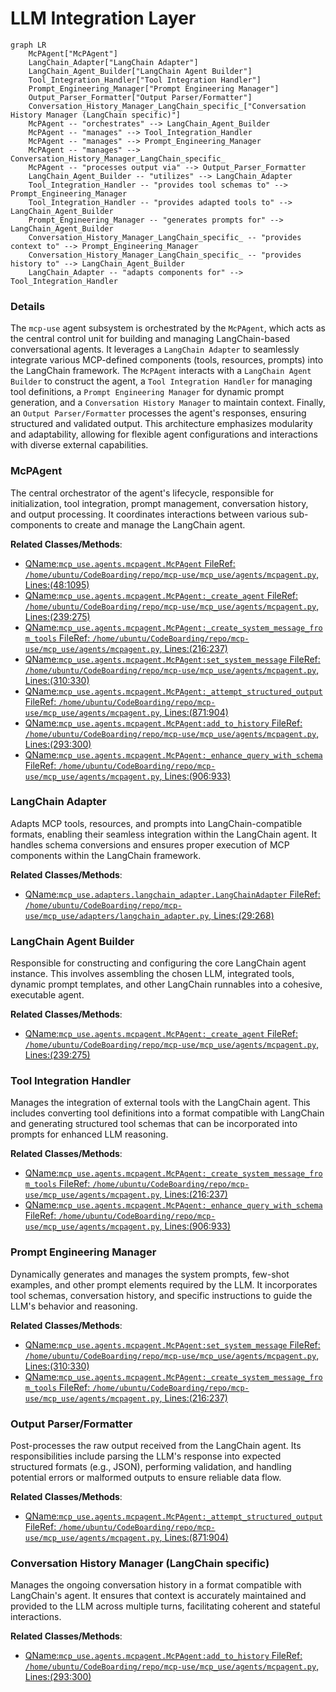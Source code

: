 # LLM Integration Layer
```mermaid
graph LR
    McPAgent["McPAgent"]
    LangChain_Adapter["LangChain Adapter"]
    LangChain_Agent_Builder["LangChain Agent Builder"]
    Tool_Integration_Handler["Tool Integration Handler"]
    Prompt_Engineering_Manager["Prompt Engineering Manager"]
    Output_Parser_Formatter["Output Parser/Formatter"]
    Conversation_History_Manager_LangChain_specific_["Conversation History Manager (LangChain specific)"]
    McPAgent -- "orchestrates" --> LangChain_Agent_Builder
    McPAgent -- "manages" --> Tool_Integration_Handler
    McPAgent -- "manages" --> Prompt_Engineering_Manager
    McPAgent -- "manages" --> Conversation_History_Manager_LangChain_specific_
    McPAgent -- "processes output via" --> Output_Parser_Formatter
    LangChain_Agent_Builder -- "utilizes" --> LangChain_Adapter
    Tool_Integration_Handler -- "provides tool schemas to" --> Prompt_Engineering_Manager
    Tool_Integration_Handler -- "provides adapted tools to" --> LangChain_Agent_Builder
    Prompt_Engineering_Manager -- "generates prompts for" --> LangChain_Agent_Builder
    Conversation_History_Manager_LangChain_specific_ -- "provides context to" --> Prompt_Engineering_Manager
    Conversation_History_Manager_LangChain_specific_ -- "provides history to" --> LangChain_Agent_Builder
    LangChain_Adapter -- "adapts components for" --> Tool_Integration_Handler
```

### Details

The `mcp-use` agent subsystem is orchestrated by the `McPAgent`, which acts as the central control unit for building and managing LangChain-based conversational agents. It leverages a `LangChain Adapter` to seamlessly integrate various MCP-defined components (tools, resources, prompts) into the LangChain framework. The `McPAgent` interacts with a `LangChain Agent Builder` to construct the agent, a `Tool Integration Handler` for managing tool definitions, a `Prompt Engineering Manager` for dynamic prompt generation, and a `Conversation History Manager` to maintain context. Finally, an `Output Parser/Formatter` processes the agent's responses, ensuring structured and validated output. This architecture emphasizes modularity and adaptability, allowing for flexible agent configurations and interactions with diverse external capabilities.

### McPAgent
The central orchestrator of the agent's lifecycle, responsible for initialization, tool integration, prompt management, conversation history, and output processing. It coordinates interactions between various sub-components to create and manage the LangChain agent.


**Related Classes/Methods**:

- <a href="https://github.com/mcp-use/mcp-use/blob/main/mcp_use/agents/mcpagent.py#L48-L1095" target="_blank" rel="noopener noreferrer">QName:`mcp_use.agents.mcpagent.McPAgent` FileRef: `/home/ubuntu/CodeBoarding/repo/mcp-use/mcp_use/agents/mcpagent.py`, Lines:(48:1095)</a>
- <a href="https://github.com/mcp-use/mcp-use/blob/main/mcp_use/agents/mcpagent.py#L239-L275" target="_blank" rel="noopener noreferrer">QName:`mcp_use.agents.mcpagent.McPAgent:_create_agent` FileRef: `/home/ubuntu/CodeBoarding/repo/mcp-use/mcp_use/agents/mcpagent.py`, Lines:(239:275)</a>
- <a href="https://github.com/mcp-use/mcp-use/blob/main/mcp_use/agents/mcpagent.py#L216-L237" target="_blank" rel="noopener noreferrer">QName:`mcp_use.agents.mcpagent.McPAgent:_create_system_message_from_tools` FileRef: `/home/ubuntu/CodeBoarding/repo/mcp-use/mcp_use/agents/mcpagent.py`, Lines:(216:237)</a>
- <a href="https://github.com/mcp-use/mcp-use/blob/main/mcp_use/agents/mcpagent.py#L310-L330" target="_blank" rel="noopener noreferrer">QName:`mcp_use.agents.mcpagent.McPAgent:set_system_message` FileRef: `/home/ubuntu/CodeBoarding/repo/mcp-use/mcp_use/agents/mcpagent.py`, Lines:(310:330)</a>
- <a href="https://github.com/mcp-use/mcp-use/blob/main/mcp_use/agents/mcpagent.py#L871-L904" target="_blank" rel="noopener noreferrer">QName:`mcp_use.agents.mcpagent.McPAgent:_attempt_structured_output` FileRef: `/home/ubuntu/CodeBoarding/repo/mcp-use/mcp_use/agents/mcpagent.py`, Lines:(871:904)</a>
- <a href="https://github.com/mcp-use/mcp-use/blob/main/mcp_use/agents/mcpagent.py#L293-L300" target="_blank" rel="noopener noreferrer">QName:`mcp_use.agents.mcpagent.McPAgent:add_to_history` FileRef: `/home/ubuntu/CodeBoarding/repo/mcp-use/mcp_use/agents/mcpagent.py`, Lines:(293:300)</a>
- <a href="https://github.com/mcp-use/mcp-use/blob/main/mcp_use/agents/mcpagent.py#L906-L933" target="_blank" rel="noopener noreferrer">QName:`mcp_use.agents.mcpagent.McPAgent:_enhance_query_with_schema` FileRef: `/home/ubuntu/CodeBoarding/repo/mcp-use/mcp_use/agents/mcpagent.py`, Lines:(906:933)</a>


### LangChain Adapter
Adapts MCP tools, resources, and prompts into LangChain-compatible formats, enabling their seamless integration within the LangChain agent. It handles schema conversions and ensures proper execution of MCP components within the LangChain framework.


**Related Classes/Methods**:

- <a href="https://github.com/mcp-use/mcp-use/blob/main/mcp_use/adapters/langchain_adapter.py#L29-L268" target="_blank" rel="noopener noreferrer">QName:`mcp_use.adapters.langchain_adapter.LangChainAdapter` FileRef: `/home/ubuntu/CodeBoarding/repo/mcp-use/mcp_use/adapters/langchain_adapter.py`, Lines:(29:268)</a>


### LangChain Agent Builder
Responsible for constructing and configuring the core LangChain agent instance. This involves assembling the chosen LLM, integrated tools, dynamic prompt templates, and other LangChain runnables into a cohesive, executable agent.


**Related Classes/Methods**:

- <a href="https://github.com/mcp-use/mcp-use/blob/main/mcp_use/agents/mcpagent.py#L239-L275" target="_blank" rel="noopener noreferrer">QName:`mcp_use.agents.mcpagent.McPAgent:_create_agent` FileRef: `/home/ubuntu/CodeBoarding/repo/mcp-use/mcp_use/agents/mcpagent.py`, Lines:(239:275)</a>


### Tool Integration Handler
Manages the integration of external tools with the LangChain agent. This includes converting tool definitions into a format compatible with LangChain and generating structured tool schemas that can be incorporated into prompts for enhanced LLM reasoning.


**Related Classes/Methods**:

- <a href="https://github.com/mcp-use/mcp-use/blob/main/mcp_use/agents/mcpagent.py#L216-L237" target="_blank" rel="noopener noreferrer">QName:`mcp_use.agents.mcpagent.McPAgent:_create_system_message_from_tools` FileRef: `/home/ubuntu/CodeBoarding/repo/mcp-use/mcp_use/agents/mcpagent.py`, Lines:(216:237)</a>
- <a href="https://github.com/mcp-use/mcp-use/blob/main/mcp_use/agents/mcpagent.py#L906-L933" target="_blank" rel="noopener noreferrer">QName:`mcp_use.agents.mcpagent.McPAgent:_enhance_query_with_schema` FileRef: `/home/ubuntu/CodeBoarding/repo/mcp-use/mcp_use/agents/mcpagent.py`, Lines:(906:933)</a>


### Prompt Engineering Manager
Dynamically generates and manages the system prompts, few-shot examples, and other prompt elements required by the LLM. It incorporates tool schemas, conversation history, and specific instructions to guide the LLM's behavior and reasoning.


**Related Classes/Methods**:

- <a href="https://github.com/mcp-use/mcp-use/blob/main/mcp_use/agents/mcpagent.py#L310-L330" target="_blank" rel="noopener noreferrer">QName:`mcp_use.agents.mcpagent.McPAgent:set_system_message` FileRef: `/home/ubuntu/CodeBoarding/repo/mcp-use/mcp_use/agents/mcpagent.py`, Lines:(310:330)</a>
- <a href="https://github.com/mcp-use/mcp-use/blob/main/mcp_use/agents/mcpagent.py#L216-L237" target="_blank" rel="noopener noreferrer">QName:`mcp_use.agents.mcpagent.McPAgent:_create_system_message_from_tools` FileRef: `/home/ubuntu/CodeBoarding/repo/mcp-use/mcp_use/agents/mcpagent.py`, Lines:(216:237)</a>


### Output Parser/Formatter
Post-processes the raw output received from the LangChain agent. Its responsibilities include parsing the LLM's response into expected structured formats (e.g., JSON), performing validation, and handling potential errors or malformed outputs to ensure reliable data flow.


**Related Classes/Methods**:

- <a href="https://github.com/mcp-use/mcp-use/blob/main/mcp_use/agents/mcpagent.py#L871-L904" target="_blank" rel="noopener noreferrer">QName:`mcp_use.agents.mcpagent.McPAgent:_attempt_structured_output` FileRef: `/home/ubuntu/CodeBoarding/repo/mcp-use/mcp_use/agents/mcpagent.py`, Lines:(871:904)</a>


### Conversation History Manager (LangChain specific)
Manages the ongoing conversation history in a format compatible with LangChain's agent. It ensures that context is accurately maintained and provided to the LLM across multiple turns, facilitating coherent and stateful interactions.


**Related Classes/Methods**:

- <a href="https://github.com/mcp-use/mcp-use/blob/main/mcp_use/agents/mcpagent.py#L293-L300" target="_blank" rel="noopener noreferrer">QName:`mcp_use.agents.mcpagent.McPAgent:add_to_history` FileRef: `/home/ubuntu/CodeBoarding/repo/mcp-use/mcp_use/agents/mcpagent.py`, Lines:(293:300)</a>

